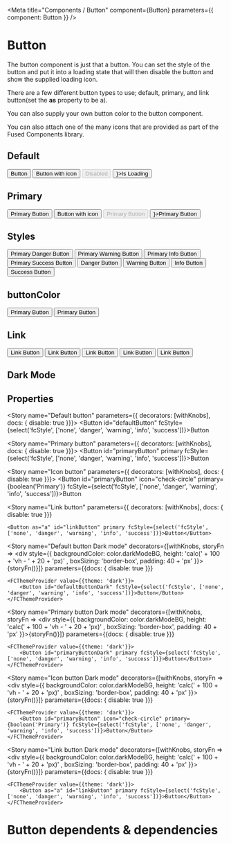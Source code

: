 

<Meta title="Components / Button" component={Button} parameters={{ component: Button }} />

# Button

The button component is just that a button.  You can set the style of the button and put it into a loading state that will then disable the button and show the supplied loading icon. 

There are a few different button types to use; default, primary, and link button(set the **as** property to be a).

You can also supply your own button color to the button component.

You can also attach one of the many  <LinkTo kind="info-icons--page">icons</LinkTo> that are provided as part of the Fused Components library.

## Default
<Preview>
    <Button>Button</Button>
    <Button icon='exclamation-circle'>Button with icon</Button>
    <Button disabled>Disabled</Button>
    <Button isLoading loadingIcon={<FontAwesomeIcon spin icon="spinner"/>}>Is Loading</Button>
</Preview>

## Primary

<Preview>
    <Button primary>Primary Button</Button>
    <Button primary icon='exclamation-circle'>Button with icon</Button>
    <Button disabled primary>Primary Button</Button>
    <Button primary isLoading loadingIcon={<FontAwesomeIcon spin icon="spinner"/>}>Primary Button</Button>
</Preview>


## Styles

<Preview>
    <Button fcStyle="danger" icon="no-entry-circle" primary>Primary Danger Button</Button>
    <Button fcStyle="warning" icon="exclamation-circle" primary>Primary Warning Button</Button>
    <Button fcStyle="info" icon="info-circle"primary>Primary Info Button</Button>
    <Button fcStyle="success" icon="check-circle" primary>Primary Success Button</Button>
</Preview>


<Preview>
    <Button fcStyle="danger" icon="no-entry-circle">Danger Button</Button>
    <Button fcStyle="warning" icon="exclamation-circle">Warning Button</Button>
    <Button fcStyle="info" icon="info-circle">Info Button</Button>
    <Button fcStyle="success" icon="check-circle">Success Button</Button>
</Preview>

## buttonColor

<Preview>
    <Button buttonColor="tomato" primary>Primary Button</Button>
    <Button buttonColor="tomato">Primary Button</Button>
</Preview>


## Link

<Preview>
    <Button as="a" href="http://google.ca" target="_blank">Link Button</Button>
    <Button as="a" fcStyle="danger" icon="no-entry-circle">Link Button</Button>
    <Button as="a" fcStyle="warning" icon="exclamation-circle">Link Button</Button>
    <Button as="a" fcStyle="info" icon="info-circle">Link Button</Button>
    <Button as="a" fcStyle="success" icon="check-circle">Link Button</Button>
</Preview>

## Dark Mode

<ButtonDarkMode />

## Properties

<ArgsTable for={Button} for="Default button" />

<Story name="Default button" parameters={{ decorators: [withKnobs],  docs: { disable: true  }}}>
    <Button id="defaultButton" fcStyle={select('fcStyle', ['none', 'danger', 'warning', 'info', 'success'])}>Button</Button>
</Story>

<Story name="Primary button" parameters={{ decorators: [withKnobs],  docs: { disable: true  }}}>
    <Button id="primaryButton" primary fcStyle={select('fcStyle', ['none', 'danger', 'warning', 'info', 'success'])}>Button</Button>
</Story>


<Story name="Icon button" parameters={{ decorators: [withKnobs],  docs: { disable: true  }}}>
    <Button id="primaryButton" icon="check-circle" primary={boolean('Primary')} fcStyle={select('fcStyle', ['none', 'danger', 'warning', 'info', 'success'])}>Button</Button>
</Story>

<Story name="Link button"
parameters={{ decorators: [withKnobs],  docs: { disable: true  }}}
>
    <Button as="a" id="linkButton" primary fcStyle={select('fcStyle', ['none', 'danger', 'warning', 'info', 'success'])}>Button</Button>
</Story>


<Story name="Default button Dark mode"
decorators={[withKnobs, storyFn => <div style={{ backgroundColor: color.darkModeBG, height: 'calc(' + 100 + 'vh - ' + 20 + 'px)' , boxSizing: 'border-box', padding: 40 + 'px' }}>{storyFn()}</div>]}
parameters={{docs: { disable: true }}}
>
    <FCThemeProvider value={{theme: 'dark'}}>
        <Button id="defaultButtonDark" fcStyle={select('fcStyle', ['none', 'danger', 'warning', 'info', 'success'])}>Button</Button>
    </FCThemeProvider>
</Story>


<Story name="Primary button Dark mode"
decorators={[withKnobs, storyFn => <div style={{ backgroundColor: color.darkModeBG, height: 'calc(' + 100 + 'vh - ' + 20 + 'px)' , boxSizing: 'border-box', padding: 40 + 'px' }}>{storyFn()}</div>]}
parameters={{docs: { disable: true  }}}
>    
    <FCThemeProvider value={{theme: 'dark'}}>
        <Button id="primaryButtonDark" primary fcStyle={select('fcStyle', ['none', 'danger', 'warning', 'info', 'success'])}>Button</Button>
    </FCThemeProvider>
</Story>

<Story name="Icon button Dark mode"
decorators={[withKnobs, storyFn => <div style={{ backgroundColor: color.darkModeBG, height: 'calc(' + 100 + 'vh - ' + 20 + 'px)' , boxSizing: 'border-box', padding: 40 + 'px' }}>{storyFn()}</div>]}
parameters={{docs: { disable: true }}}
>    
    <FCThemeProvider value={{theme: 'dark'}}>
        <Button id="primaryButton" icon="check-circle" primary={boolean('Primary')} fcStyle={select('fcStyle', ['none', 'danger', 'warning', 'info', 'success'])}>Button</Button>
    </FCThemeProvider>
</Story>


<Story name="Link button Dark mode"
decorators={[withKnobs, storyFn => <div style={{ backgroundColor: color.darkModeBG, height: 'calc(' + 100 + 'vh - ' + 20 + 'px)' , boxSizing: 'border-box', padding: 40 + 'px' }}>{storyFn()}</div>]}
parameters={{docs: { disable: true  }}}
>
    <FCThemeProvider value={{theme: 'dark'}}>
        <Button as="a" id="linkButton" primary fcStyle={select('fcStyle', ['none', 'danger', 'warning', 'info', 'success'])}>Button</Button>
    </FCThemeProvider>
</Story>

# Button dependents & dependencies
<DependenciesTable titleDependencies='Dependencies' titleDependents='Dependents' of={Button} />
